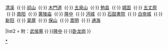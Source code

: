 {{Navbox
|name  = 武侯祠
|title = [[中华人民共和国|中国]]各地的[[武侯祠]]
|state = {{{state<includeonly>|collapsed</includeonly>}}}
|list1 = <div>
[[成都武侯祠|成都]]
&nbsp;{{·}} [[清溪武侯祠|清溪]]
&nbsp;{{·}} [[祁山武侯祠|祁山]]
&nbsp;{{·}} [[木門道武侯祠|木門道]]
&nbsp;{{·}} [[五泉山武侯祠|五泉山]]
&nbsp;{{·}} [[勉县武侯祠|勉县]]
&nbsp;{{·}} [[城固武侯祠|城固]]
&nbsp;{{·}} [[五丈原|五丈原]]
&nbsp;{{·}} [[武侯祠 (南阳)|南阳]]
&nbsp;{{·}} [[黄陵庙武侯祠|黄陵庙]]
&nbsp;{{·}} [[隆中武侯祠|隆中]]
&nbsp;{{·}} [[沔城武侯祠|沔城]]
&nbsp;{{·}} [[石鼓書院武侯祠|石鼓書院]]
&nbsp;{{·}} [[白帝城武侯祠|白帝城]]
&nbsp;{{·}} [[新阳武侯祠|新阳]]
&nbsp;{{·}} [[翠屏武侯祠|翠屏]]
&nbsp;{{·}} [[保山武侯祠|保山]]
&nbsp;{{·}} [[嵩明武侯祠|嵩明]]
&nbsp;{{·}} [[通海武侯祠|通海]]
</div>
|list2 = 附：[[武侯墓]]&nbsp;{{·}}[[隆中]]&nbsp;{{·}}[[卧龙岗]]
}}<noinclude>
[[Category:武侯祠|*]]
[[Category:中国建筑物导航模板|{{PAGENAME}}]]
</noinclude>